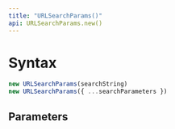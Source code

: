 ```yaml
---
title: "URLSearchParams()"
api: URLSearchParams.new()
---
```


# Syntax

``` js
new URLSearchParams(searchString)
new URLSearchParams({ ...searchParameters })
```

## Parameters

<Parameters/>

